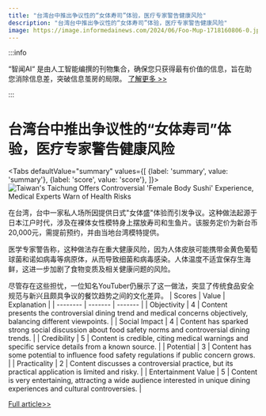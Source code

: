 ```yaml
---
title: "台湾台中推出争议性的“女体寿司”体验，医疗专家警告健康风险"
description: "台湾台中推出争议性的“女体寿司”体验，医疗专家警告健康风险"
image: https://image.informedainews.com/2024/06/Foo-Mup-1718160806-0.jpg
---
```



:::info

“智闻AI“ 是由人工智能编撰的刊物集合，确保您只获得最有价值的信息，旨在助您消除信息差，突破信息茧房的局限。  [了解更多 >>](/zh-Hans/docs/guides)

:::

# 台湾台中推出争议性的“女体寿司”体验，医疗专家警告健康风险


<Tabs
	defaultValue="summary"
	values={[
	{label: 'summary', value: 'summary'},
	{label: 'score', value: 'score'},
]}>
<TabItem value="summary">
<img
  src="https://image.informedainews.com/2024/06/Foo-Mup-1718160806-0.jpg"
  alt="Taiwan's Taichung Offers Controversial 'Female Body Sushi' Experience, Medical Experts Warn of Health Risks"
/>



在台湾，台中一家私人场所因提供日式"女体盛"体验而引发争议。这种做法起源于日本江户时代，涉及在裸体女性模特身上摆放寿司和生鱼片。该服务定价为新台币20,000元，需提前预约，并由当地台湾模特提供。

医学专家警告称，这种做法存在重大健康风险，因为人体皮肤可能携带金黄色葡萄球菌和诺如病毒等病原体，从而导致细菌和病毒感染。人体温度不适宜保存生海鲜，这进一步加剧了食物变质及相关健康问题的风险。

尽管存在这些担忧，一位知名YouTuber仍展示了这一做法，突显了传统食品安全规范与新兴且颇具争议的餐饮趋势之间的文化差异。
</TabItem>
<TabItem value="score">
	| Scores     | Value   | Explanation |
	| -------- | ------- | ------- |
	| Objectivity  | 4    | Content presents the controversial dining trend and medical concerns objectively, balancing different viewpoints.    |
	| Social Impact | 4     | Content has sparked strong social discussion about food safety norms and controversial dining trends.    |
	| Credibility    | 5    | Content is credible, citing medical warnings and specific service details from a known source.    |
	| Potential    | 3    | Content has some potential to influence food safety regulations if public concern grows.    |
	| Practicality    | 2    | Content discusses a controversial practice, but its practical application is limited and risky.    |
	| Entertainment Value    | 5    | Content is very entertaining, attracting a wide audience interested in unique dining experiences and cultural controversies.    |
</TabItem>
</Tabs>

[Full article>>](https://today.line.me/tw/v2/article/MLgEz2a)
